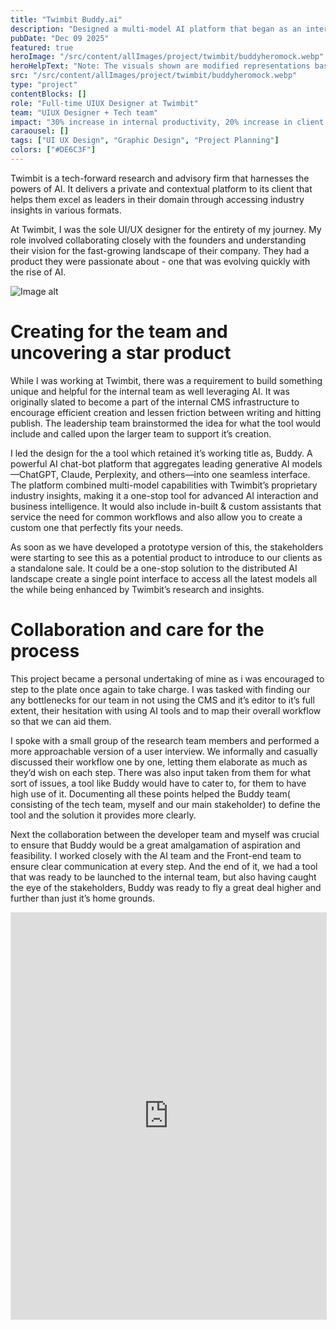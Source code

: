 ```yaml
---
title: "Twimbit Buddy.ai"
description: "Designed a multi-model AI platform that began as an internal tool and evolved into a flagship product."
pubDate: "Dec 09 2025"
featured: true
heroImage: "/src/content/allImages/project/twimbit/buddyheromock.webp"
heroHelpText: "Note: The visuals shown are modified representations based on the original work to maintain confidentiality while illustrating design intent."
src: "/src/content/allImages/project/twimbit/buddyheromock.webp"
type: "project"
contentBlocks: []
role: "Full-time UIUX Designer at Twimbit"
team: "UIUX Designer + Tech team"
impact: "30% increase in internal productivity, 20% increase in client inquiries"
caraousel: []
tags: ["UI UX Design", "Graphic Design", "Project Planning"]
colors: ["#DE6C3F"]
---
```



<HalfWidthPara>
<p slot="para1" >
Twimbit is a tech-forward research and advisory firm that harnesses the powers of AI. It delivers a private and contextual platform to its client that helps them excel as leaders in their domain through accessing industry insights in various formats.
</p>
<p slot="para1" > 
At Twimbit, I was the sole UI/UX designer for the entirety of my journey. My role involved collaborating closely with the founders and understanding their vision for the fast-growing landscape of their company. They had a product they were passionate about - one that was evolving quickly with the rise of AI. 
</p>

<img slot="image" src={suddenImage.src} alt="Image alt" />
</HalfWidthPara>

# Creating for the team and uncovering a star product
While I was working at Twimbit, there was a requirement to build something unique and helpful for the internal team as well leveraging AI. It was originally slated to become a part of the internal CMS infrastructure to encourage efficient creation and lessen friction between writing and hitting publish. The leadership team brainstormed the idea for what the tool would include and called upon the larger team to support it’s creation.

I led the design for the a tool which retained it’s working title as, Buddy. A powerful AI chat-bot platform that aggregates leading generative AI models—ChatGPT, Claude, Perplexity, and others—into one seamless interface. The platform combined multi-model capabilities with Twimbit’s proprietary industry insights, making it a one-stop tool for advanced AI interaction and business intelligence. It would also include in-built & custom assistants that service the need for common workflows and also allow you to create a custom one that perfectly fits your needs.

As soon as we have developed a prototype version of this, the stakeholders were starting to see this as a potential product to introduce to our clients as a standalone sale. It could be a one-stop solution to the distributed AI landscape create a single point interface to access all the latest models all the while being enhanced by Twimbit’s  research and insights.

# Collaboration and care for the process

This project became a personal undertaking of mine as i was encouraged to step to the plate once again to take charge. I was tasked with finding our any bottlenecks for our team in not using the CMS and it’s editor to it’s full extent, their hesitation with using AI tools and to map their overall workflow so that we can aid them. 

I spoke with a small group of the research team members and performed a more approachable version of a user interview. We informally and casually discussed their workflow one by one, letting them elaborate as much as they’d wish on each step. There was also input taken from them for what sort of issues, a tool like Buddy would have to cater to, for them to have high use of it. Documenting all these points helped the Buddy team( consisting of the tech team, myself and our main stakeholder) to define the tool and the solution it provides more clearly.

Next the collaboration between the developer team and myself was crucial to ensure that Buddy would be a great amalgamation of aspiration and feasibility. I worked closely with the AI team and the Front-end team to ensure clear communication at every step. And the end of it, we had a tool that was ready to be launched to the internal team, but also having caught the eye of the stakeholders, Buddy was ready to fly a great deal higher and further than just it’s home grounds.

<iframe style="border: 1px solid rgba(0, 0, 0, 0.1);" width="100%" height="650" src="https://embed.figma.com/proto/vvIBp698UCiw4ZJF3JhUTN/Twimbit-Buddy.ai-Portfolio-Ver.?node-id=1-153&scaling=scale-down&content-scaling=fixed&page-id=0%3A1&starting-point-node-id=1%3A153&embed-host=share" allowfullscreen></iframe>